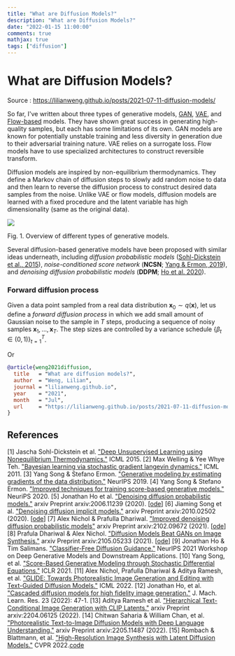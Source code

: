 ```yaml
---
title: "What are Diffusion Models?"
description: "What are Diffusion Models?"
date: "2022-01-15 11:00:00"
comments: true
mathjax: true
tags: ["diffusion"]
---
```


# What are Diffusion Models?

Source : https://lilianweng.github.io/posts/2021-07-11-diffusion-models/

So far, I've written about three types of generative models, [GAN](https://lilianweng.github.io/posts/2017-08-20-gan/), [VAE](https://lilianweng.github.io/posts/2018-08-12-vae/), and [Flow-based](https://lilianweng.github.io/posts/2018-10-13-flow-models/) models. They have shown great success in generating high-quality samples, but each has some limitations of its own.
GAN models are known for potentially unstable training and less diversity in generation due to their adversarial training nature.
VAE relies on a surrogate loss.
Flow models have to use specialized architectures to construct reversible transform.

Diffusion models are inspired by non-equilibrium thermodynamics. They define a Markov chain of diffusion steps to slowly add random noise to data and then learn to reverse the diffusion process to construct desired data samples from the noise. Unlike VAE or flow models, diffusion models are learned with a fixed procedure and the latent variable has high dimensionality (same as the original data).

![](./img/diffusion-models/generative-overview.png)

Fig. 1. Overview of different types of generative models.

Several diffusion-based generative models have been proposed with similar ideas underneath, including _diffusion probabilistic models_ ([Sohl-Dickstein et al., 2015](https://arxiv.org/abs/1503.03585)), _noise-conditioned score network_ (**NCSN**; [Yang & Ermon, 2019](https://arxiv.org/abs/1907.05600)), and _denoising diffusion probabilistic models_ (**DDPM**; [Ho et al. 2020](https://arxiv.org/abs/2006.11239)).

### Forward diffusion process

Given a data point sampled from a real data distribution $\mathbf{x}_0 \sim q(\mathbf{x})$, let us define a _forward diffusion process_ in which we add small amount of Gaussian noise to the sample in $T$ steps, producing a sequence of noisy samples $\mathbf{x}_1, \dots, \mathbf{x}_T$. The step sizes are controlled by a variance schedule $\{\beta_t \in (0, 1)\}_{t=1}^T$.

Or

```bibtex
@article{weng2021diffusion,
  title   = "What are diffusion models?",
  author  = "Weng, Lilian",
  journal = "lilianweng.github.io",
  year    = "2021",
  month   = "Jul",
  url     = "https://lilianweng.github.io/posts/2021-07-11-diffusion-models/"
}
```

## References

[1] Jascha Sohl-Dickstein et al. ["Deep Unsupervised Learning using Nonequilibrium Thermodynamics."](https://arxiv.org/abs/1503.03585) ICML 2015.
[2] Max Welling & Yee Whye Teh. ["Bayesian learning via stochastic gradient langevin dynamics."](https://www.stats.ox.ac.uk/~teh/research/compstats/WelTeh2011a.pdf) ICML 2011.
[3] Yang Song & Stefano Ermon. ["Generative modeling by estimating gradients of the data distribution."](https://arxiv.org/abs/1907.05600) NeurIPS 2019.
[4] Yang Song & Stefano Ermon. ["Improved techniques for training score-based generative models."](https://arxiv.org/abs/2006.09011) NeuriPS 2020.
[5] Jonathan Ho et al. ["Denoising diffusion probabilistic models."](https://arxiv.org/abs/2006.11239) arxiv Preprint arxiv:2006.11239 (2020). [[ode](https://github.com/hojonathanho/diffusion)\]
[6] Jiaming Song et al. ["Denoising diffusion implicit models."](https://arxiv.org/abs/2010.02502) arxiv Preprint arxiv:2010.02502 (2020). [[ode](https://github.com/ermongroup/ddim)\]
[7] Alex Nichol & Prafulla Dhariwal. ["Improved denoising diffusion probabilistic models"](https://arxiv.org/abs/2102.09672) arxiv Preprint arxiv:2102.09672 (2021). [[ode](https://github.com/openai/improved-diffusion)\]
[8] Prafula Dhariwal & Alex Nichol. ["Diffusion Models Beat GANs on Image Synthesis."](https://arxiv.org/abs/2105.05233) arxiv Preprint arxiv:2105.05233 (2021). [[ode](https://github.com/openai/guided-diffusion)\]
[9] Jonathan Ho & Tim Salimans. ["Classifier-Free Diffusion Guidance."](https://arxiv.org/abs/2207.12598) NeurIPS 2021 Workshop on Deep Generative Models and Downstream Applications.
[10] Yang Song, et al. ["Score-Based Generative Modeling through Stochastic Differential Equations."](https://openreview.net/forum?id=PxTIG12RRHS) ICLR 2021.
[11] Alex Nichol, Prafulla Dhariwal & Aditya Ramesh, et al. ["GLIDE: Towards Photorealistic Image Generation and Editing with Text-Guided Diffusion Models."](https://arxiv.org/abs/2112.10741) ICML 2022.
[12] Jonathan Ho, et al. ["Cascaded diffusion models for high fidelity image generation."](https://arxiv.org/abs/2106.15282) J. Mach. Learn. Res. 23 (2022): 47-1.
[13] Aditya Ramesh et al. ["Hierarchical Text-Conditional Image Generation with CLIP Latents."](https://arxiv.org/abs/2204.06125) arxiv Preprint arxiv:2204.06125 (2022).
[14] Chitwan Saharia & William Chan, et al. ["Photorealistic Text-to-Image Diffusion Models with Deep Language Understanding."](https://arxiv.org/abs/2205.11487) arxiv Preprint arxiv:2205.11487 (2022).
[15] Rombach & Blattmann, et al. ["High-Resolution Image Synthesis with Latent Diffusion Models."](https://arxiv.org/abs/2112.10752) CVPR 2022.[code](https://github.com/CompVis/latent-diffusion)
